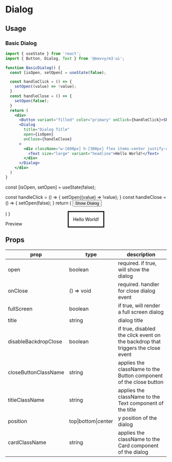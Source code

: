 # Dialog


## Usage

### Basic Dialog

```jsx
import { useState } from 'react';
import { Button, Dialog, Text } from '@mavvy/m3-ui';

function BasicDialog() {
  const [isOpen, setOpen] = useState(false);

  const handleClick = () => {
    setOpen((value) => !value);
  }
  const handleClose = () => {
    setOpen(false);
  }
  return (
    <div>
      <Button variant="filled" color="primary" onClick={handleClick}>Show Dialog</Button>
      <Dialog
        title="Dialog Title"
        open={isOpen}
        onClose={handleClose}
      >
        <div className="w-[600px] h-[300px] flex items-center justify-center flex-col">
          <Text size="large" variant="headline">Hello World!</Text>
        </div>
      </Dialog>
    </div>
  )
}
```

  const [isOpen, setOpen] = useState(false);

  const handleClick = () => {
    setOpen((value) => !value);
  }
  const handleClose = () => {
    setOpen(false);
  }
  return (
    <Preview>
      <Button variant="filled" color="primary" onClick={handleClick}>Show Dialog</Button>
      <Dialog
        title="Dialog Title"
        open={isOpen}
        onClose={handleClose}
      >
        <div className="w-[600px] h-[300px] flex items-center justify-center flex-col">
          <Text size="large" variant="headline">Hello World!</Text>
        </div>
      </Dialog>
    </Preview>
  )
}

Preview

<DialogExample />

## Props

|prop|type|description|
|----|----|-----------|
|open|boolean|required. if true, will show the dialog|
|onClose|() => void| required. handler for close dialog event|
|fullScreen|boolean| if true, will render a full screen dialog|
|title|string|dialog title|
|disableBackdropClose|boolean|if true, disabled the click event on the backdrop that triggers the close event|
|closeButtonClassName|string|applies the className to the Button component of the close button|
|titleClassName|string|applies the className to the Text component of the title|
|position|top\|bottom\|center|y position of the dialog|
|cardClassName|string|applies the className to the Card component of the dialog|